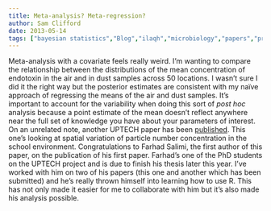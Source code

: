 ```yaml
---
title: Meta-analysis? Meta-regression?
author: Sam Clifford
date: 2013-05-14
tags: ["bayesian statistics","Blog","ilaqh","microbiology","papers","programming","qut","R","science","statistics","uptech"]
---
```


Meta-analysis with a covariate feels really weird. I'm wanting to compare the relationship between the distributions of the mean concentration of endotoxin in the air and in dust samples across 50 locations. I wasn't sure I did it the right way but the posterior estimates are consistent with my naïve approach of regressing the means of the air and dust samples. It's important to account for the variability when doing this sort of _post hoc_ analysis because a point estimate of the mean doesn't reflect anywhere near the full set of knowledge you have about your parameters of interest. On an unrelated note, another UPTECH paper has been [published](http://pubs.acs.org/doi/abs/10.1021/es400041r). This one's looking at spatial variation of particle number concentration in the school environment. Congratulations to Farhad Salimi, the first author of this paper, on the publication of his first paper. Farhad's one of the PhD students on the UPTECH project and is due to finish his thesis later this year. I've worked with him on two of his papers (this one and another which has been submitted) and he's really thrown himself into learning how to use R. This has not only made it easier for me to collaborate with him but it's also made his analysis possible.